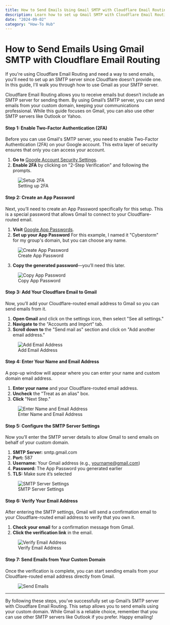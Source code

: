 ```yaml
---
title: How to Send Emails Using Gmail SMTP with Cloudflare Email Routing
description: Learn how to set up Gmail SMTP with Cloudflare Email Routing to send emails from your custom domain easily and securely.
date: "2024-09-02"
category: "How-To Hub"
---
```

# How to Send Emails Using Gmail SMTP with Cloudflare Email Routing

If you're using Cloudflare Email Routing and need a way to send emails, you'll need to set up an SMTP server since Cloudflare doesn't provide one. In this guide, I'll walk you through how to use Gmail as your SMTP server.

Cloudflare Email Routing allows you to receive emails but doesn’t include an SMTP server for sending them. By using Gmail’s SMTP server, you can send emails from your custom domain, keeping your communications professional. While this guide focuses on Gmail, you can also use other SMTP servers like Outlook or Yahoo.

#### Step 1: Enable Two-Factor Authentication (2FA)

Before you can use Gmail's SMTP server, you need to enable Two-Factor Authentication (2FA) on your Google account. This extra layer of security ensures that only you can access your account.

1. **Go to** [Google Account Security Settings](https://myaccount.google.com/security).
2. **Enable 2FA** by clicking on "2-Step Verification" and following the prompts.

<figure className="flex flex-col w-full items-center gap-0">
<img src="/images/How to Send Emails Using Gmail SMTP with Cloudflare Email Routing/image-1.png" className="w-full" alt="Setup 2FA"/>
    <figcaption>Setting up 2FA</figcaption>
</figure>

#### Step 2: Create an App Password

Next, you’ll need to create an App Password specifically for this setup. This is a special password that allows Gmail to connect to your Cloudflare-routed email.

1. **Visit** [Google App Passwords](https://myaccount.google.com/apppasswords).
2. **Set up your App Password** For this example, I named it "Cyberstorm" for my group's domain, but you can choose any name.

<figure className="flex flex-col w-full items-center gap-0">
    <img src="/images/How to Send Emails Using Gmail SMTP with Cloudflare Email Routing/image-2.png" className="w-full" alt="Create App Password"/>
    <figcaption>Create App Password</figcaption>
</figure>

3. **Copy the generated password**—you’ll need this later.

<figure className="flex flex-col w-full items-center gap-0">
    <img src="/images/How to Send Emails Using Gmail SMTP with Cloudflare Email Routing/image-3.png" className="w-full" alt="Copy App Password"/>
    <figcaption>Copy App Password</figcaption>
</figure>

#### Step 3: Add Your Cloudflare Email to Gmail

Now, you’ll add your Cloudflare-routed email address to Gmail so you can send emails from it.

1. **Open Gmail** and click on the settings icon, then select "See all settings."
2. **Navigate to** the "Accounts and Import" tab.
3. **Scroll down to** the "Send mail as" section and click on "Add another email address."

<figure className="flex flex-col w-full items-center gap-0">
    <img src="/images/How to Send Emails Using Gmail SMTP with Cloudflare Email Routing/image-4.png" className="w-full" alt="Add Email Address"/>
    <figcaption>Add Email Address</figcaption>
</figure>

#### Step 4: Enter Your Name and Email Address

A pop-up window will appear where you can enter your name and custom domain email address.

1. **Enter your name** and your Cloudflare-routed email address.
2. **Uncheck** the "Treat as an alias" box.
3. **Click** "Next Step."

<figure className="flex flex-col w-full items-center gap-0">
    <img src="/images/How to Send Emails Using Gmail SMTP with Cloudflare Email Routing/image-5.png" className="w-full" alt="Enter Name and Email Address"/>
    <figcaption>Enter Name and Email Address</figcaption>
</figure>

#### Step 5: Configure the SMTP Server Settings

Now you’ll enter the SMTP server details to allow Gmail to send emails on behalf of your custom domain.

1. **SMTP Server:** smtp.gmail.com
2. **Port:** 587
3. **Username:** Your Gmail address (e.g., yourname@gmail.com)
4. **Password:** The App Password you generated earlier
5. **TLS:** Make sure it’s selected

<figure className="flex flex-col w-full items-center gap-0">
    <img src="/images/How to Send Emails Using Gmail SMTP with Cloudflare Email Routing/image-6.png" className="w-full" alt="SMTP Server Settings"/>
    <figcaption>SMTP Server Settings</figcaption>
</figure>

#### Step 6: Verify Your Email Address

After entering the SMTP settings, Gmail will send a confirmation email to your Cloudflare-routed email address to verify that you own it.

1. **Check your email** for a confirmation message from Gmail.
2. **Click the verification link** in the email.

<figure className="flex flex-col w-full items-center gap-0">
    <img src="/images/How to Send Emails Using Gmail SMTP with Cloudflare Email Routing/image-7.png" className="w-full" alt="Verify Email Address"/>
    <figcaption>Verify Email Address</figcaption>
</figure>

#### Step 7: Send Emails from Your Custom Domain

Once the verification is complete, you can start sending emails from your Cloudflare-routed email address directly from Gmail.

<figure className="flex flex-col w-full items-center gap-0">
    <img src="/images/How to Send Emails Using Gmail SMTP with Cloudflare Email Routing/image-8.png" className="w-full" alt="Send Emails"/>
</figure>

---

By following these steps, you’ve successfully set up Gmail’s SMTP server with Cloudflare Email Routing. This setup allows you to send emails using your custom domain. While Gmail is a reliable choice, remember that you can use other SMTP servers like Outlook if you prefer.
Happy emailing!